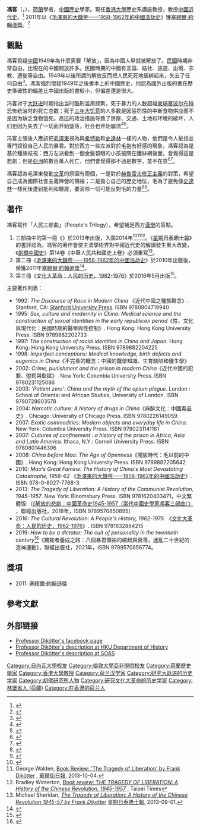 {{noteTA
|G1=PP
}}
{{Infobox person
| name        = 馮客<br />Frank Dikötter
| image       = FrankDikotter2013.jpg
| birth_date  = {{birth year and age|1961}}<ref>{{Cite web | url=http://frankdikotter.com/ | title=frankdikotter.com | access-date=2016-05-10 | archive-date=2020-11-20 | archive-url=https://web.archive.org/web/20201120072731/http://www.frankdikotter.com/ | dead-url=no }}</ref>
| birth_place = {{NED}}[[林堡省|林堡省]][[斯泰因_(林堡省)|斯泰因]]
| spouse      = Gail Burrowes<ref>{{Cite web |url=https://www.facebook.com/frank.dikotter |title=存档副本 |access-date=2020-03-03 |archive-date=2021-04-15 |archive-url=https://web.archive.org/web/20210415194138/https://www.facebook.com/frank.dikotter |dead-url=no }}</ref>
| occupation  = Chair Professor of Humanities at the [[University_of_Hong_Kong|University of Hong Kong]]<br>Professor of the Modern History of China at the SOAS
| alma_mater  = [[日内瓦大学|日内瓦大学]] (BA, MA)<br>[[伦敦大学亚非学院|伦敦大学亚非学院]](PhD)
| awards      = [[塞繆爾·約翰遜獎|塞繆爾·約翰遜獎]]（2011）
| website     = http://www.frankdikotter.com
}}
'''馮客'''（{{lang-nl|'''Frank Dikötter'''}}，{{bd|1961年|11月30日||}}），[[荷蘭|荷蘭]]學者，[[中國歷史|中國歷史]]學家。現任[[香港大學|香港大學]]歷史系講座教授，教授[[中國近代史|中國近代史]]。<ref>{{cite web | url=http://www.hku.hk/history/people/staff-frank-dikotter.html | title=Professor Frank Dikötter | publisher=[[香港大学|香港大学]] | accessdate=7 January 2011 | deadurl=yes | archiveurl=https://web.archive.org/web/20110716204459/http://www0.hku.hk/history/people/staff-frank-dikotter.html | archivedate=2011-07-16 }}</ref> 2011年以《[[毛澤東的大饑荒——1958-1962年的中國浩劫史|毛澤東的大饑荒——1958-1962年的中國浩劫史]]》獲[[塞繆爾·約翰遜獎|塞繆爾·約翰遜獎]]。<ref>{{cite news|title=Mao's Great Famine wins Samuel Johnson Prize|url=http://www.bbc.co.uk/news/entertainment-arts-14045941|accessdate=8 July 2011|newspaper=BBC|archive-date=2021-02-27|archive-url=https://web.archive.org/web/20210227120652/https://www.bbc.co.uk/news/entertainment-arts-14045941|dead-url=no}}</ref>

== 觀點 ==
馮客質疑[[中國|中國]]1949年為什麼需要「解放」，因為中國人早就被解放了。[[民國紀年|民國]]時期非常自由，比現在的中國開放許多。民國時期的中國有言論、結社、旅遊、出境、宗教、遷徙等自由。1949年以後所謂的解放反而把人民死死地捆綁起來，失去了任何自由<ref name="依娃">{{cite web | url=http://www.mingjinglishi.com/2012/07/blog-post_1232.html | date=2012年7月24日 | title=糧食變成了殺人武器——《毛澤東的大饑荒》作者馮客訪談 | author=依娃 | publisher=明鏡歷史網 | access-date=2014年2月7日 | archive-date=2020年11月1日 | archive-url=https://web.archive.org/web/20201101064335/http://www.mingjinglishi.com/2012/07/blog-post_1232.html | dead-url=no }}</ref>。馮客強烈懷疑1949年之後書本上的中國歷史，他認為國外出版的書在歷史準確性的偏差比中國出版的書較小，但偏差還是很大{{r|依娃}}。

冯客对于[[大跃进|大跃进]]时期指出当时酷刑滥用频繁，死于暴力的人数超越[[柬埔寨|柬埔寨]][[波尔布特|波尔布特]]恐怖统治时的死亡总数；死于[[三年困难时期|三年大饥荒]]的人多数是因惩罚性的中断食物供应而不是因为缺乏食物饿死。高压的政治措施导致了房屋、交通、土地和环境的破坏，人们也因为失去了一切而开始堕落，社会也开始崩溃<ref name="kdnet.net">{{cite web | url=http://club.kdnet.net/dispbbs.asp?boardid=1&id=10285512 | date=2014-08-15 | title=冯客教授谈“中国大饥荒” 三个惊人的发现 | publisher=凯迪社区 | access-date=2015-03-05 | archive-url=https://web.archive.org/web/20150402182710/http://club.kdnet.net/dispbbs.asp?boardid=1&id=10285512 | archive-date=2015-04-02 | dead-url=yes }}</ref><ref name="n4370232.htm">{{cite web | url=http://www.epochtimes.com/gb/15/2/19/n4370232.htm | date=2015-02-19 | title=耶子：冯客教授谈“中国大饥荒” 三个惊人的发现 | publisher=大纪元新闻网 | access-date=2015-03-05 | archive-date=2021-04-15 | archive-url=https://web.archive.org/web/20210415022430/https://www.epochtimes.com/gb/15/2/19/n4370232.htm | dead-url=no }}</ref>。

冯客主張後人應該把[[毛泽东|毛澤東]]視為與[[阿道夫·希特勒|希特勒]]和[[约瑟夫·维萨里奥诺维奇·斯大林|史達林]]一樣的人物，他們是令人髮指並專門奴役自己人民的暴君。對於西方一些左派對於毛抱有好感的現象，馮客認為是基於種族歧視：西方左派看到一個金髮碧眼的小孩被關在鐵絲網後面，會覺得這是悲劇；但是[[亚洲|亞洲]]的數百萬人死亡，他們會覺得那不過是數字，並不在意<ref>{{Cite news | url=http://www.thetimes.co.uk/edition/news-review/millions-dead-and-still-many-see-no-evil-hear-no-evil-from-mao-nzv02w79d | title=''Millions dead and still many see no evil, hear no evil from Mao'' | author=Josh Glancy | date=2016-05-08 | publisher=《[[星期日泰晤士報|星期日泰晤士報]]》 | language=en | accessdate=2016-05-10 | archive-date=2019-06-29 | archive-url=https://web.archive.org/web/20190629020354/https://www.thetimes.co.uk/edition/news-review/millions-dead-and-still-many-see-no-evil-hear-no-evil-from-mao-nzv02w79d | dead-url=no }}</ref><ref>{{Cite news | url=http://hk.thenewslens.com/post/322643/ | title=中國因為他發生大饑荒、人吃人，西方為什麼還是醉心毛澤東？|publisher=關鍵評論網}}</ref>。

馮客認為毛澤東發動[[文化大革命|文革]]的原因有兩個，一是對於[[赫魯雪夫|赫魯雪夫]][[修正主義|修正主義]]的對策，希望自己成為國際社會主義陣營的領袖；二是擔心自己的歷史地位，毛為了避免像[[史達林|史達林]]一樣死後遭到批判和鞭屍，要消除一切可能反對毛的力量<ref>{{Cite web | url=http://www.hoover.org/news/historian-frank-dikotter-discusses-mao-and-legacy-chinas-cultural-revolution | title=''Historian Frank Dikötter Discusses Mao And The Legacy Of China’s Cultural Revolution'' | date=2016-04-11 | publisher=[[胡佛研究所|胡佛研究所]] | access-date=2016-05-10 | archive-date=2019-06-29 | archive-url=https://web.archive.org/web/20190629124717/https://www.hoover.org/news/historian-frank-dikotter-discusses-mao-and-legacy-chinas-cultural-revolution | dead-url=no }}</ref><ref>{{Cite news | url=http://www.npr.org/2016/05/05/476873854/newly-released-documents-detail-traumas-of-chinas-cultural-revolution | title=''Newly Released Documents Detail Traumas Of China's Cultural Revolution'' | date=2016-05-05 | publisher=[[NPR|NPR]] | accessdate=2016-05-10 | archive-date=2020-10-31 | archive-url=https://web.archive.org/web/20201031041812/https://www.npr.org/2016/05/05/476873854/newly-released-documents-detail-traumas-of-chinas-cultural-revolution | dead-url=no }}</ref>。

==著作==
馮客寫作「人民三部曲」（People's Trilogy），希望補足西方[[漢學|漢學]]的盲點。

# 三部曲中的第一冊《{{link-en|解放的悲劇——1945-1957年的共黨革命史|The Tragedy of Liberation}}》於2013年出版，入圍2014年{{link-en|歐威爾獎|Orwell Prize}}<ref>{{Cite news|url=http://www.telegraph.co.uk/culture/books/bookprizes/10784523/The-Orwell-Prize-2014-shortlist-announced.html|title=''The Orwell Prize 2014: shortlist announced''|date=2014-04-24|publisher=Daily Telegraph|accessdate=2016-05-10|archive-date=2016-06-10|archive-url=https://web.archive.org/web/20160610124109/http://www.telegraph.co.uk/culture/books/bookprizes/10784523/The-Orwell-Prize-2014-shortlist-announced.html|dead-url=no}}</ref><ref>George Walden, [http://online.wsj.com/article/SB10001424127887324747104579022773871029850.html Book Review: 'The Tragedy of Liberation' by Frank Dikötter] {{Wayback|url=http://online.wsj.com/article/SB10001424127887324747104579022773871029850.html|date=20131015113415}}, [[華爾街日報|華爾街日報]], 2013-10-04.</ref><ref>Bradley Winterton, [http://www.taipeitimes.com/News/feat/archives/2013/09/05/2003571383/1 ''Book review: THE TRAGEDY OF LIBERATION: A History of the Chinese Revolution, 1945-1957''] {{Wayback|url=http://www.taipeitimes.com/News/feat/archives/2013/09/05/2003571383/1|date=20200220090104}}, Taipei Times</ref>。《[[星期日泰晤士報|星期日泰晤士報]]》的書評認為，馮客的著作會使主流學術界對中國近代史的解讀發生重大改變，《[[劍橋中國史|劍橋中國史]]》第14卷《中華人民共和國史上卷》必須重寫<ref>Michael Sheridan,  [http://www.thesundaytimes.co.uk/sto/culture/books/non_fiction/article1305723.ece ''The Tragedy of Liberation: A History of the Chinese Revolution 1945-57 by Frank Dikotter''] {{Wayback|url=http://www.thesundaytimes.co.uk/sto/culture/books/non_fiction/article1305723.ece|date=20160513032543}} [[星期日泰晤士報|星期日泰晤士報]], 2013-09-01.</ref>。
# 第二冊《[[毛澤東的大饑荒——1958-1962年的中國浩劫史|毛澤東的大饑荒——1958-1962年的中國浩劫史]]》於2010年出版後，榮獲2011年[[塞繆爾·約翰遜獎|塞繆爾·約翰遜獎]]<ref>{{Cite news|title=Mao's Great Famine wins Samuel Johnson Prize|url=https://www.bbc.com/news/entertainment-arts-14045941|newspaper=BBC News|date=2011-07-06|accessdate=2022-04-07|language=en-GB}}</ref>。
# 第三冊《[[文化大革命：人民的历史，1962-1976|文化大革命：人民的历史，1962-1976]]》於2016年5月出版<ref>{{Cite news|title='The Cultural Revolution: A People's History, 1962-1976,' by Frank Dikotter|url=https://www.nytimes.com/2016/05/08/books/review/the-cultural-revolution-a-peoples-history-1962-1976-by-frank-dikotter.html|newspaper=The New York Times|date=2016-05-06|accessdate=2022-04-07|issn=0362-4331|language=en-US|first=Judith|last=Shapiro}}</ref>。

主要著作列表：
* 1992: ''The Discourse of Race in Modern China'' 《近代中國之種族觀念》. Stanford, CA: [[Stanford_University_Press|Stanford University Press]]. ISBN 9780804719940
* 1995: ''Sex, culture and modernity in China: Medical science and the construction of sexual identities in the early republican period''《性、文化與現代化：民國時期的醫學與性控制》. Hong Kong: Hong Kong University Press. ISBN 9789882202733
* 1997: ''The construction of racial identities in China and Japan''. Hong Kong: Hong Kong University Press. ISBN 9789882204225
* 1998: ''Imperfect conceptions: Medical knowledge, birth defects and eugenics in China''《不完善的概念：中國的醫學知識、生育缺陷和優生學》
* 2002: ''Crime, punishment and the prison in modern China''《近代中國的犯罪、懲罰與監獄》. New York: Columbia University Press. ISBN 9780231125086
* 2003: '''Patient zero': China and the myth of the opium plague''. London : School of Oriental and African Studies, University of London. ISBN 9780728603578
* 2004: ''Narcotic culture: A history of drugs in China''《麻醉文化：中國毒品史》. Chicago: University of Chicago Press. ISBN 9780226149059.
* 2007: ''Exotic commodities: Modern objects and everyday life in China''. New York: Columbia University Press. ISBN 9780231141161
* 2007: ''Cultures of confinement : a history of the prison in Africa, Asia and Latin America''. Ithaca, N.Y.: Cornell University Press. ISBN 9780801446306
* 2008: ''China before Mao: The Age of Openness''《開放時代：毛以前的中國》. Hong Kong: Hong Kong University Press. ISBN 9789882205642
* 2010: ''Mao's Great Famine: The History of China's Most Devastating Catastrophe, 1958–62'' 《[[毛澤東的大饑荒——1958-1962年的中國浩劫史|毛澤東的大饑荒——1958-1962年的中國浩劫史]]》. ISBN 978-0-8027-7768-3
* 2013: ''The Tragedy of Liberation: A History of the Communist Revolution, 1945–1957''. New York: Bloomsbury Press. ISBN 9781620403471，中文繁體版:（[https://www.linkingbooks.com.tw/LNB/book/Book.aspx?ID=161288 《解放的悲劇：中國革命史1945-1957（當代中國史學家馮客三部曲）》] {{Wayback|url=https://www.linkingbooks.com.tw/LNB/book/Book.aspx?ID=161288 |date=20190614182109 }}，聯經出版社，2018年，ISBN 9789570850895）
* 2016: ''The Cultural Revolution: A People's History, 1962-1976.'' 《[[文化大革命：人民的历史，1962-1976|文化大革命：人民的历史，1962-1976]]》. ISBN 9781632864215
* 2019: ''How to be a dictator: The cult of personality in the twentieth century''<ref>{{Cite web|url= https://m.mingpao.com/ldy/cultureleisure/culture/20191006/1570298682922/%E9%80%9A%E8%AD%98%E5%B0%8E%E8%B3%9E-%E7%8D%A8%E8%A3%81%E4%B9%8B%E8%B7%AF-%E6%88%90%E4%B9%9F%E5%96%AC%E8%A3%9D-%E6%95%97%E4%B9%9F%E5%96%AC%E8%A3%9D|title= 通识导赏：独裁之路成也乔装，败也乔装|work=明报}}</ref>《獨裁者養成之路：八個暴君領袖的崛起與衰落，迷亂二十世紀的造神運動》，聯經出版社，2021年，ISBN 9789570856774。

== 獎項 ==
* 2011: [[塞繆爾·約翰遜獎|塞繆爾·約翰遜獎]]

== 參考文獻 ==
{{reflist}}

== 外部链接 ==
* [https://www.facebook.com/frank.dikotter Professor Dikötter's facebook page] {{Wayback|url=https://www.facebook.com/frank.dikotter |date=20210415194138 }}
* [https://web.archive.org/web/20120421023323/http://www0.hku.hk/history/people/staff-frank-dikotter.html Professor Dikötter's description at HKU Department of History]
* [https://web.archive.org/web/20110905082816/http://www.soas.ac.uk/staff/staff30864.php Professor Dikötter's description at SOAS]

{{Authority control}}
{{DEFAULTSORT:Dikotter, Frank}}
[[Category:日內瓦大學校友|Category:日內瓦大學校友]]
[[Category:倫敦大學亞非學院校友|Category:倫敦大學亞非學院校友]]
[[Category:荷蘭歷史學家|Category:荷蘭歷史學家]]
[[Category:香港大學教授|Category:香港大學教授]]
[[Category:荷兰汉学家|Category:荷兰汉学家]]
[[Category:研究大跃进的历史学家|Category:研究大跃进的历史学家]]
[[Category:胡佛研究所人物|Category:胡佛研究所人物]]
[[Category:研究文化大革命的历史学家|Category:研究文化大革命的历史学家]]
[[Category:林堡省人_(荷蘭)|Category:林堡省人 (荷蘭)]]
[[Category:在香港的荷兰人|Category:在香港的荷兰人]]